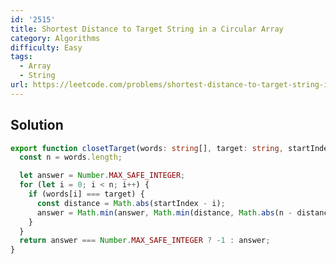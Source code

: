```yaml
---
id: '2515'
title: Shortest Distance to Target String in a Circular Array
category: Algorithms
difficulty: Easy
tags:
  - Array
  - String
url: https://leetcode.com/problems/shortest-distance-to-target-string-in-a-circular-array
---
```


## Solution

```typescript filename="solution.ts" copy
export function closetTarget(words: string[], target: string, startIndex: number): number {
  const n = words.length;

  let answer = Number.MAX_SAFE_INTEGER;
  for (let i = 0; i < n; i++) {
    if (words[i] === target) {
      const distance = Math.abs(startIndex - i);
      answer = Math.min(answer, Math.min(distance, Math.abs(n - distance)));
    }
  }
  return answer === Number.MAX_SAFE_INTEGER ? -1 : answer;
}
```
